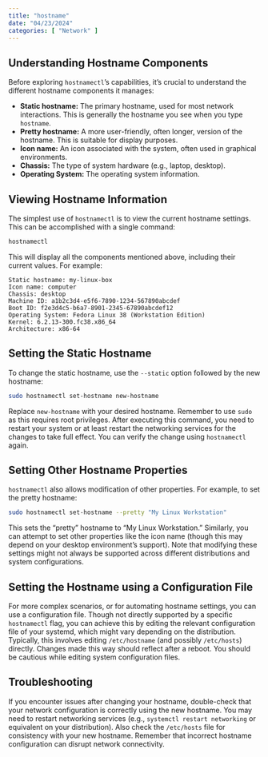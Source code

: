 ```yaml
---
title: "hostname"
date: "04/23/2024"
categories: [ "Network" ]
---
```

## Understanding Hostname Components

Before exploring `hostnamectl`'s capabilities, it's crucial to understand the different hostname components it manages:

* **Static hostname:** The primary hostname, used for most network interactions. This is generally the hostname you see when you type `hostname`.
* **Pretty hostname:** A more user-friendly, often longer, version of the hostname. This is suitable for display purposes.
* **Icon name:**  An icon associated with the system, often used in graphical environments.
* **Chassis:** The type of system hardware (e.g., laptop, desktop).
* **Operating System:** The operating system information.


## Viewing Hostname Information

The simplest use of `hostnamectl` is to view the current hostname settings.  This can be accomplished with a single command:

```bash
hostnamectl
```

This will display all the components mentioned above, including their current values.  For example:

```
Static hostname: my-linux-box
Icon name: computer
Chassis: desktop
Machine ID: a1b2c3d4-e5f6-7890-1234-567890abcdef
Boot ID: f2e3d4c5-b6a7-8901-2345-67890abcdef12
Operating System: Fedora Linux 38 (Workstation Edition)
Kernel: 6.2.13-300.fc38.x86_64
Architecture: x86-64
```


## Setting the Static Hostname

To change the static hostname, use the `--static` option followed by the new hostname:

```bash
sudo hostnamectl set-hostname new-hostname
```

Replace `new-hostname` with your desired hostname.  Remember to use `sudo` as this requires root privileges.  After executing this command, you need to restart your system or at least restart the networking services for the changes to take full effect.  You can verify the change using `hostnamectl` again.


## Setting Other Hostname Properties

`hostnamectl` also allows modification of other properties. For example, to set the pretty hostname:

```bash
sudo hostnamectl set-hostname --pretty "My Linux Workstation"
```

This sets the "pretty" hostname to "My Linux Workstation."  Similarly, you can attempt to set other properties like the icon name (though this may depend on your desktop environment's support). Note that modifying these settings might not always be supported across different distributions and system configurations.


## Setting the Hostname using a Configuration File

For more complex scenarios, or for automating hostname settings, you can use a configuration file. Though not directly supported by a specific `hostnamectl` flag, you can achieve this by editing the relevant configuration file of your systemd, which might vary depending on the distribution. Typically, this involves editing `/etc/hostname`  (and possibly `/etc/hosts`) directly. Changes made this way should reflect after a reboot.  You should be cautious while editing system configuration files.



## Troubleshooting

If you encounter issues after changing your hostname, double-check that your network configuration is correctly using the new hostname.  You may need to restart networking services (e.g., `systemctl restart networking` or equivalent on your distribution). Also check the `/etc/hosts` file for consistency with your new hostname. Remember that incorrect hostname configuration can disrupt network connectivity.

